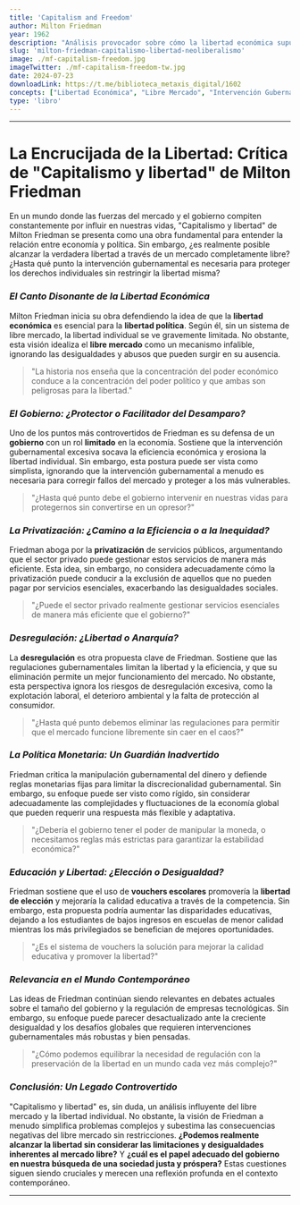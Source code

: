 ```yaml
---
title: 'Capitalism and Freedom'
author: Milton Friedman
year: 1962
description: "Análisis provocador sobre cómo la libertad económica supuestamente garantiza la libertad política. Friedman aboga por un mercado libre con mínima intervención gubernamental, cuestionando la eficiencia y el impacto en la libertad individual."
slug: 'milton-friedman-capitalismo-libertad-neoliberalismo'
image: ./mf-capitalism-freedom.jpg
imageTwitter: ./mf-capitalism-freedom-tw.jpg
date: 2024-07-23
downloadLink: https://t.me/biblioteca_metaxis_digital/1602
concepts: ["Libertad Económica", "Libre Mercado", "Intervención Gubernamental", "Privatización", "Desregulación", "Neoliberalismo"]
type: 'libro'
---
```


---

# La Encrucijada de la Libertad: Crítica de "Capitalismo y libertad" de Milton Friedman

En un mundo donde las fuerzas del mercado y el gobierno compiten constantemente por influir en nuestras vidas, "Capitalismo y libertad" de Milton Friedman se presenta como una obra fundamental para entender la relación entre economía y política. Sin embargo, ¿es realmente posible alcanzar la verdadera libertad a través de un mercado completamente libre? ¿Hasta qué punto la intervención gubernamental es necesaria para proteger los derechos individuales sin restringir la libertad misma?

### _El Canto Disonante de la Libertad Económica_

Milton Friedman inicia su obra defendiendo la idea de que la **libertad económica** es esencial para la **libertad política**. Según él, sin un sistema de libre mercado, la libertad individual se ve gravemente limitada. No obstante, esta visión idealiza el **libre mercado** como un mecanismo infalible, ignorando las desigualdades y abusos que pueden surgir en su ausencia.

> "La historia nos enseña que la concentración del poder económico conduce a la concentración del poder político y que ambas son peligrosas para la libertad."

### _El Gobierno: ¿Protector o Facilitador del Desamparo?_

Uno de los puntos más controvertidos de Friedman es su defensa de un **gobierno** con un rol **limitado** en la economía. Sostiene que la intervención gubernamental excesiva socava la eficiencia económica y erosiona la libertad individual. Sin embargo, esta postura puede ser vista como simplista, ignorando que la intervención gubernamental a menudo es necesaria para corregir fallos del mercado y proteger a los más vulnerables.

> "¿Hasta qué punto debe el gobierno intervenir en nuestras vidas para protegernos sin convertirse en un opresor?"

### _La Privatización: ¿Camino a la Eficiencia o a la Inequidad?_

Friedman aboga por la **privatización** de servicios públicos, argumentando que el sector privado puede gestionar estos servicios de manera más eficiente. Esta idea, sin embargo, no considera adecuadamente cómo la privatización puede conducir a la exclusión de aquellos que no pueden pagar por servicios esenciales, exacerbando las desigualdades sociales.

> "¿Puede el sector privado realmente gestionar servicios esenciales de manera más eficiente que el gobierno?"

### _Desregulación: ¿Libertad o Anarquía?_

La **desregulación** es otra propuesta clave de Friedman. Sostiene que las regulaciones gubernamentales limitan la libertad y la eficiencia, y que su eliminación permite un mejor funcionamiento del mercado. No obstante, esta perspectiva ignora los riesgos de desregulación excesiva, como la explotación laboral, el deterioro ambiental y la falta de protección al consumidor.

> "¿Hasta qué punto debemos eliminar las regulaciones para permitir que el mercado funcione libremente sin caer en el caos?"

### _La Política Monetaria: Un Guardián Inadvertido_

Friedman critica la manipulación gubernamental del dinero y defiende reglas monetarias fijas para limitar la discrecionalidad gubernamental. Sin embargo, su enfoque puede ser visto como rígido, sin considerar adecuadamente las complejidades y fluctuaciones de la economía global que pueden requerir una respuesta más flexible y adaptativa.

> "¿Debería el gobierno tener el poder de manipular la moneda, o necesitamos reglas más estrictas para garantizar la estabilidad económica?"

### _Educación y Libertad: ¿Elección o Desigualdad?_

Friedman sostiene que el uso de **vouchers escolares** promovería la **libertad de elección** y mejoraría la calidad educativa a través de la competencia. Sin embargo, esta propuesta podría aumentar las disparidades educativas, dejando a los estudiantes de bajos ingresos en escuelas de menor calidad mientras los más privilegiados se benefician de mejores oportunidades.

> "¿Es el sistema de vouchers la solución para mejorar la calidad educativa y promover la libertad?"

### _Relevancia en el Mundo Contemporáneo_

Las ideas de Friedman continúan siendo relevantes en debates actuales sobre el tamaño del gobierno y la regulación de empresas tecnológicas. Sin embargo, su enfoque puede parecer desactualizado ante la creciente desigualdad y los desafíos globales que requieren intervenciones gubernamentales más robustas y bien pensadas.

> "¿Cómo podemos equilibrar la necesidad de regulación con la preservación de la libertad en un mundo cada vez más complejo?"

### _Conclusión: Un Legado Controvertido_

"Capitalismo y libertad" es, sin duda, un análisis influyente del libre mercado y la libertad individual. No obstante, la visión de Friedman a menudo simplifica problemas complejos y subestima las consecuencias negativas del libre mercado sin restricciones. **¿Podemos realmente alcanzar la libertad sin considerar las limitaciones y desigualdades inherentes al mercado libre?** Y **¿cuál es el papel adecuado del gobierno en nuestra búsqueda de una sociedad justa y próspera?** Estas cuestiones siguen siendo cruciales y merecen una reflexión profunda en el contexto contemporáneo.

---
